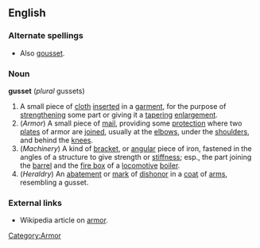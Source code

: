 ==English==
===Alternate spellings===
* Also [[gousset]].
===Noun===
'''gusset''' (''plural'' gussets)
#A small piece of [[cloth]] [[insert]]ed in a [[garment]], for the purpose of [[strengthen]]ing some part or giving it a [[taper]]ing [[enlargement]].
#(''Armor'') [[Category:Armor]] A small piece of [[mail]], providing some [[protection]] where two [[plate]]s of armor are [[join]]ed, usually at the [[elbow]]s, under the [[shoulder]]s, and behind the [[knee]]s.
#(''Machinery'') A kind of [[bracket]], or [[angular]] piece of iron, fastened in the angles of a structure to give strength or [[stiffness]]; esp., the part joining the [[barrel]] and the [[fire box]] of a [[locomotive]] [[boiler]].
#(''Heraldry'') An [[abatement]] or [[mark]] of [[dishonor]] in a [[coat]] of [[arms]], resembling a gusset.
===External links===
*Wikipedia article on [[w:armor|armor]].